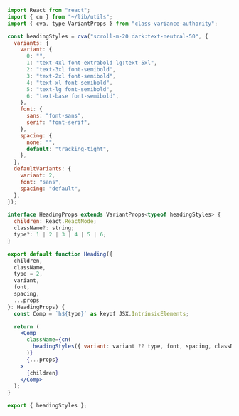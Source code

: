 
<Meta title="minimal/Typography/Heading/Code" />

```jsx
import React from "react";
import { cn } from "~/lib/utils";
import { cva, type VariantProps } from "class-variance-authority";

const headingStyles = cva("scroll-m-20 dark:text-neutral-50", {
  variants: {
    variant: {
      0: "",
      1: "text-4xl font-extrabold lg:text-5xl",
      2: "text-3xl font-semibold",
      3: "text-2xl font-semibold",
      4: "text-xl font-semibold",
      5: "text-lg font-semibold",
      6: "text-base font-semibold",
    },
    font: {
      sans: "font-sans",
      serif: "font-serif",
    },
    spacing: {
      none: "",
      default: "tracking-tight",
    },
  },
  defaultVariants: {
    variant: 2,
    font: "sans",
    spacing: "default",
  },
});

interface HeadingProps extends VariantProps<typeof headingStyles> {
  children: React.ReactNode;
  className?: string;
  type?: 1 | 2 | 3 | 4 | 5 | 6;
}

export default function Heading({
  children,
  className,
  type = 2,
  variant,
  font,
  spacing,
  ...props
}: HeadingProps) {
  const Comp = `h${type}` as keyof JSX.IntrinsicElements;

  return (
    <Comp
      className={cn(
        headingStyles({ variant: variant ?? type, font, spacing, className })
      )}
      {...props}
    >
      {children}
    </Comp>
  );
}

export { headingStyles };

```
